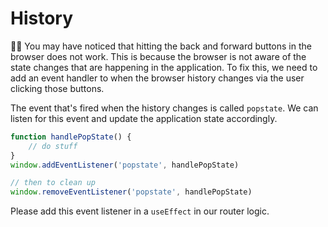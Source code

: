 # History

<EpicVideo url="https://www.epicreact.dev/workshops/react-server-components/history" />

👨‍💼 You may have noticed that hitting the back and forward buttons in the browser
does not work. This is because the browser is not aware of the state changes
that are happening in the application. To fix this, we need to add an event
handler to when the browser history changes via the user clicking those buttons.

The event that's fired when the history changes is called `popstate`. We can
listen for this event and update the application state accordingly.

```js
function handlePopState() {
	// do stuff
}
window.addEventListener('popstate', handlePopState)

// then to clean up
window.removeEventListener('popstate', handlePopState)
```

Please add this event listener in a `useEffect` in our router logic.
